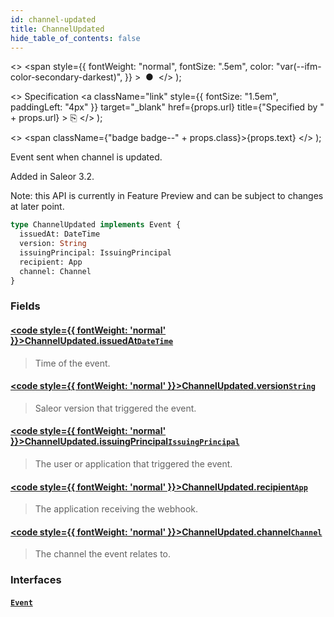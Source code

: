 ```yaml
---
id: channel-updated
title: ChannelUpdated
hide_table_of_contents: false
---
```


  <>
    <span
      style={{
        fontWeight: "normal",
        fontSize: ".5em",
        color: "var(--ifm-color-secondary-darkest)",
      }}
    >
      &nbsp;●&nbsp;
    </span>
  </>
);

  <>
    Specification
    <a
      className="link"
      style={{ fontSize: "1.5em", paddingLeft: "4px" }}
      target="\_blank"
      href={props.url}
      title={"Specified by " + props.url}
    >
      ⎘
    </a>
  </>
);

  <>
    <span className={"badge badge--" + props.class}>{props.text}</span>
  </>
);

Event sent when channel is updated.

Added in Saleor 3.2.

Note: this API is currently in Feature Preview and can be subject to changes at later point.

```graphql
type ChannelUpdated implements Event {
  issuedAt: DateTime
  version: String
  issuingPrincipal: IssuingPrincipal
  recipient: App
  channel: Channel
}
```

### Fields

#### [<code style={{ fontWeight: 'normal' }}>ChannelUpdated.<b>issuedAt</b></code>](#)<Bullet />[`DateTime`](../../../storefront/miscellaneous/scalars/date-time) <Badge class="secondary" text="scalar"/>

> Time of the event.

#### [<code style={{ fontWeight: 'normal' }}>ChannelUpdated.<b>version</b></code>](#)<Bullet />[`String`](../../../storefront/miscellaneous/scalars/string) <Badge class="secondary" text="scalar"/>

> Saleor version that triggered the event.

#### [<code style={{ fontWeight: 'normal' }}>ChannelUpdated.<b>issuingPrincipal</b></code>](#)<Bullet />[`IssuingPrincipal`](../../../storefront/miscellaneous/unions/issuing-principal) <Badge class="secondary" text="union"/>

> The user or application that triggered the event.

#### [<code style={{ fontWeight: 'normal' }}>ChannelUpdated.<b>recipient</b></code>](#)<Bullet />[`App`](../../../storefront/apps/objects/app) <Badge class="secondary" text="object"/>

> The application receiving the webhook.

#### [<code style={{ fontWeight: 'normal' }}>ChannelUpdated.<b>channel</b></code>](#)<Bullet />[`Channel`](../../../storefront/channels/objects/channel) <Badge class="secondary" text="object"/>

> The channel the event relates to.

### Interfaces

#### [`Event`](../../../storefront/miscellaneous/interfaces/event) <Badge class="secondary" text="interface"/>

>
